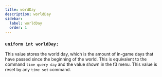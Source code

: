 ```yaml
---
title: wordDay
description: worldDay
sidebar:
  label: worldDay
  order: 1
---
```


### `uniform int worldDay;`

This value stores the world day, which is the amount of in-game days that have passed since the beginning of the world. This is equivalent to the command `time query day` and the value shown in the f3 menu. This value is reset by any `time set` command.
